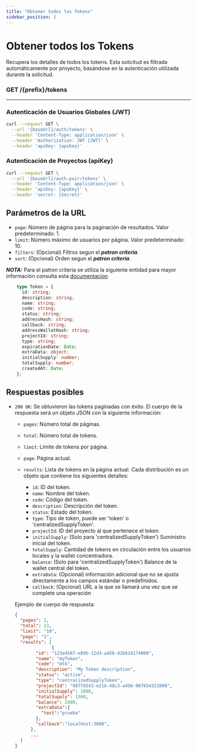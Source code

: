 ```yaml
---
title: "Obtener todos los Tokens"
sidebar_position: 2
---
```


# Obtener todos los Tokens

Recupera los detalles de todos los tokens. Esta solicitud es filtrada automáticamente por proyecto, basándose en la autenticación utilizada durante la solicitud.

### <span>GET</span> /{prefix}/tokens

---

### Autenticación de Usuarios Globales (JWT)

```bash
curl --request GET \
  --url '{baseUrl}/auth/tokens' \
  --header 'Content-Type: application/json' \
  --header 'Authorization: JWT {JWT}' \
  --header 'apiKey: {apiKey}'
```

### Autenticación de Proyectos (apiKey)

```bash
curl --request GET \
  --url '{baseUrl}/auth-pair/tokens' \
  --header 'Content-Type: application/json' \
  --header 'apiKey: {apiKey}' \
  --header 'secret: {Secret}'
```

## Parámetros de la URL

- `page`: Número de página para la paginación de resultados. Valor predeterminado: 1.
- `limit`: Número máximo de usuarios por página. Valor predeterminado: 10.
- `filters`: (Opcional) Filtros segun el **_patron criteria_**.
- `sort`: (Opcional) Orden segun el **_patron criteria_**.

**_NOTA:_** Para el patron criteria se utiliza la siguiente entidad para mayor información consulta esta [documentacion](https://wiki.koibanx.com/es/devs/Tooling/criteria-pattern)

```typeScript
    type Token = {
      id: string;
      description: string;
      name: string;
      code: string;
      status: string;
      addressHash: string;
      callback: string;
      addressWalletHash: string;
      projectId: string;
      type: string;
      expirationDate: Date;
      extraData: object;
      initialSupply: number;
      totalSupply: number;
      createdAt: Date;
    };
```

## Respuestas posibles

- `200 OK`: Se obtuvieron las tokens paginadas con éxito. El cuerpo de la respuesta será un objeto JSON con la siguiente información:

  - `pages`: Número total de páginas.
  - `total`: Número total de tokens.
  - `limit`: Límite de tokens por página.
  - `page`: Página actual.
  - `results`: Lista de tokens en la página actual. Cada distribución es un objeto que contiene los siguientes detalles:

    - `id`: ID del token.
    - `name`: Nombre del token.
    - `code`: Código del token.
    - `description`: Descripción del token.
    - `status`: Estado del token.
    - `type`: Tipo de token, puede ser 'token' o 'centralizedSupplyToken'.
    - `projectId`: ID del proyecto al que pertenece el token.
    - `initialSupply`: (Solo para 'centralizedSupplyToken') Suministro inicial del token.
    - `totalSupply`: Cantidad de tokens en circulación entre los usuarios locales y la wallet concentradora.
    - `balance`: (Solo para 'centralizedSupplyToken') Balance de la wallet central del token.
    - `extraData`: (Opcional) información adicional que no se ajusta directamente a los campos estándar o predefinidos.
    - `callback`: (Opcional) URL a la que se llamará una vez que se complete una operación

  Ejemplo de cuerpo de respuesta:

  ```json
  {
    "pages": 2,
    "total": 13,
    "limit": "10",
    "page": "1",
    "results": [
                {
          "id": "123e4567-e89b-12d3-a456-426614174000",
          "name": "myToken",
          "code": "mtk",
          "description": "My Token description",
          "status": "active",
          "type": "centralizedSupplyToken",
          "projectId": "987f6543-e21b-48c3-a456-987654321000",
          "initialSupply": 1000,
          "totalSupply": 1500,
          "balance": 2000,
          "extraData":{
            "test":"prueba"
          },
          "callback":"localhost:3000",
        },
        ...
    ]
  }
  ```
